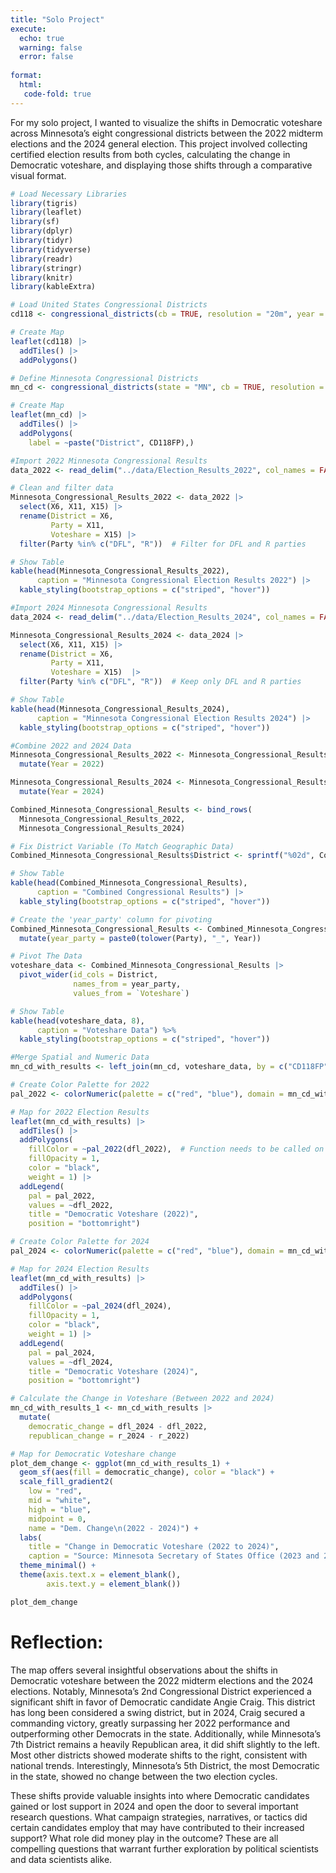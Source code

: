 ```yaml
---
title: "Solo Project"
execute: 
  echo: true 
  warning: false
  error: false 
  
format: 
  html:
   code-fold: true 
---
```


For my solo project, I wanted to visualize the shifts in Democratic voteshare across Minnesota’s eight congressional districts between the 2022 midterm elections and the 2024 general election. This project involved collecting certified election results from both cycles, calculating the change in Democratic voteshare, and displaying those shifts through a comparative visual format.

```r
# Load Necessary Libraries
library(tigris)
library(leaflet)
library(sf)
library(dplyr)
library(tidyr)
library(tidyverse)
library(readr)
library(stringr)
library(knitr)
library(kableExtra)
```

```r
# Load United States Congressional Districts
cd118 <- congressional_districts(cb = TRUE, resolution = "20m", year = 2022, progress_bar = FALSE)

# Create Map
leaflet(cd118) |>
  addTiles() |>
  addPolygons()
```

```r
# Define Minnesota Congressional Districts
mn_cd <- congressional_districts(state = "MN", cb = TRUE, resolution = "20m", year = 2022)

# Create Map
leaflet(mn_cd) |>
  addTiles() |>
  addPolygons(
    label = ~paste("District", CD118FP),)
```

```r
#Import 2022 Minnesota Congressional Results 
data_2022 <- read_delim("../data/Election_Results_2022", col_names = FALSE)

# Clean and filter data
Minnesota_Congressional_Results_2022 <- data_2022 |>
  select(X6, X11, X15) |>
  rename(District = X6,
         Party = X11,
         Voteshare = X15) |>
  filter(Party %in% c("DFL", "R"))  # Filter for DFL and R parties

# Show Table
kable(head(Minnesota_Congressional_Results_2022), 
      caption = "Minnesota Congressional Election Results 2022") |>
  kable_styling(bootstrap_options = c("striped", "hover"))
```

```r
#Import 2024 Minnesota Congressional Results 
data_2024 <- read_delim("../data/Election_Results_2024", col_names = FALSE)

Minnesota_Congressional_Results_2024 <- data_2024 |>
  select(X6, X11, X15) |>
  rename(District = X6,
         Party = X11,
         Voteshare = X15)  |>
  filter(Party %in% c("DFL", "R"))  # Keep only DFL and R parties 

# Show Table
kable(head(Minnesota_Congressional_Results_2024), 
      caption = "Minnesota Congressional Election Results 2024") |>
  kable_styling(bootstrap_options = c("striped", "hover"))
```

```r
#Combine 2022 and 2024 Data
Minnesota_Congressional_Results_2022 <- Minnesota_Congressional_Results_2022 |>
  mutate(Year = 2022)

Minnesota_Congressional_Results_2024 <- Minnesota_Congressional_Results_2024 |>
  mutate(Year = 2024)

Combined_Minnesota_Congressional_Results <- bind_rows(
  Minnesota_Congressional_Results_2022,
  Minnesota_Congressional_Results_2024)

# Fix District Variable (To Match Geographic Data)
Combined_Minnesota_Congressional_Results$District <- sprintf("%02d", Combined_Minnesota_Congressional_Results$District)

# Show Table
kable(head(Combined_Minnesota_Congressional_Results), 
      caption = "Combined Congressional Results") |>
  kable_styling(bootstrap_options = c("striped", "hover"))
```

```r
# Create the 'year_party' column for pivoting
Combined_Minnesota_Congressional_Results <- Combined_Minnesota_Congressional_Results |>
  mutate(year_party = paste0(tolower(Party), "_", Year))

# Pivot The Data
voteshare_data <- Combined_Minnesota_Congressional_Results |>
  pivot_wider(id_cols = District,
              names_from = year_party,
              values_from = `Voteshare`)

# Show Table
kable(head(voteshare_data, 8), 
      caption = "Voteshare Data") %>%
  kable_styling(bootstrap_options = c("striped", "hover"))
```

```r
#Merge Spatial and Numeric Data
mn_cd_with_results <- left_join(mn_cd, voteshare_data, by = c("CD118FP" = "District"))
```

```r
# Create Color Palette for 2022 
pal_2022 <- colorNumeric(palette = c("red", "blue"), domain = mn_cd_with_results$democratic_2022)

# Map for 2022 Election Results
leaflet(mn_cd_with_results) |> 
  addTiles() |> 
  addPolygons(
    fillColor = ~pal_2022(dfl_2022),  # Function needs to be called on the variable
    fillOpacity = 1,
    color = "black",
    weight = 1) |> 
  addLegend(
    pal = pal_2022,
    values = ~dfl_2022,
    title = "Democratic Voteshare (2022)",
    position = "bottomright")
```

```r
# Create Color Palette for 2024
pal_2024 <- colorNumeric(palette = c("red", "blue"), domain = mn_cd_with_results$democratic_2022)

# Map for 2024 Election Results
leaflet(mn_cd_with_results) |> 
  addTiles() |> 
  addPolygons(
    fillColor = ~pal_2024(dfl_2024),
    fillOpacity = 1,
    color = "black",
    weight = 1) |> 
  addLegend(
    pal = pal_2024,
    values = ~dfl_2024,
    title = "Democratic Voteshare (2024)",
    position = "bottomright")
```

```r
# Calculate the Change in Voteshare (Between 2022 and 2024)
mn_cd_with_results_1 <- mn_cd_with_results |>
  mutate(
    democratic_change = dfl_2024 - dfl_2022,
    republican_change = r_2024 - r_2022)
```

```r
# Map for Democratic Voteshare change
plot_dem_change <- ggplot(mn_cd_with_results_1) +
  geom_sf(aes(fill = democratic_change), color = "black") +
  scale_fill_gradient2(
    low = "red",
    mid = "white",
    high = "blue",
    midpoint = 0,
    name = "Dem. Change\n(2022 - 2024)") +
  labs(
    title = "Change in Democratic Voteshare (2022 to 2024)",
    caption = "Source: Minnesota Secretary of States Office (2023 and 2025)") +
  theme_minimal() + 
  theme(axis.text.x = element_blank(),
        axis.text.y = element_blank())

plot_dem_change
```

# Reflection: 

The map offers several insightful observations about the shifts in Democratic voteshare between the 2022 midterm elections and the 2024 elections. Notably, Minnesota's 2nd Congressional District experienced a significant shift in favor of Democratic candidate Angie Craig. This district has long been considered a swing district, but in 2024, Craig secured a commanding victory, greatly surpassing her 2022 performance and outperforming other Democrats in the state. Additionally, while Minnesota's 7th District remains a heavily Republican area, it did shift slightly to the left. Most other districts showed moderate shifts to the right, consistent with national trends. Interestingly, Minnesota's 5th District, the most Democratic in the state, showed no change between the two election cycles.

These shifts provide valuable insights into where Democratic candidates gained or lost support in 2024 and open the door to several important research questions. What campaign strategies, narratives, or tactics did certain candidates employ that may have contributed to their increased support? What role did money play in the outcome? These are all compelling questions that warrant further exploration by political scientists and data scientists alike.

